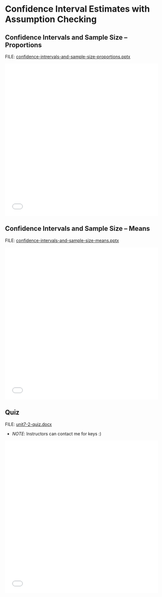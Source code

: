 # Confidence Interval Estimates with Assumption Checking

## Confidence Intervals and Sample Size -- Proportions

FILE: [confidence-intrervals-and-sample-size-proportions.pptx](https://github.com/coltongearhart/dana320/blob/main/slides/confidence-intrervals-and-sample-size-proportions.pptx)

<embed src="slides/confidence-intrervals-and-sample-size-proportions.pdf" type="application/pdf" width="100%" height="500px"></embed>

## Confidence Intervals and Sample Size -- Means

FILE: [confidence-intervals-and-sample-size-means.pptx](https://github.com/coltongearhart/dana320/blob/main/slides/confidence-intervals-and-sample-size-means.pptx)

<embed src="slides/confidence-intervals-and-sample-size-means.pdf" type="application/pdf" width="100%" height="500px"></embed>

## Quiz

FILE: [unit7-2-quiz.docx](https://github.com/coltongearhart/elementary-stats/blob/main/quizzes/unit7-2-quiz.docx)

-   *NOTE*: Instructors can contact me for keys :)

<embed src="quizzes/unit7-2-quiz.pdf" type="application/pdf" width="100%" height="500px"></embed>

